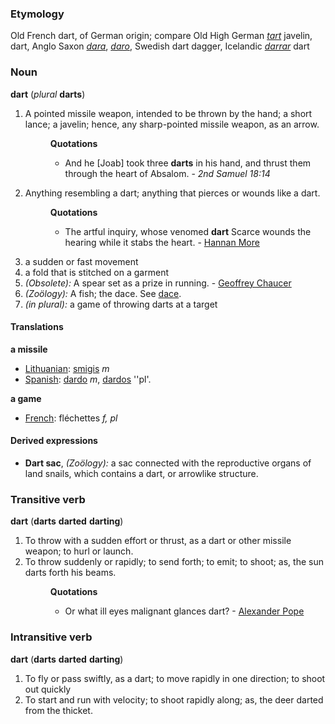 ===Etymology===
Old French dart, of German origin; compare Old High German ''[[tart]]'' javelin, dart, Anglo Saxon ''[[dara]]'', ''[[daro]]'', Swedish dart dagger, Icelandic ''[[darrar]]'' dart
===Noun===
'''dart''' (''plural'' '''darts''')
#A pointed missile weapon, intended to be thrown by the hand; a short lance; a javelin; hence, any sharp-pointed missile weapon, as an arrow.
#:'''Quotations'''
#:*And he [Joab] took three '''darts''' in his hand, and thrust them through the heart of Absalom. - ''2nd Samuel 18:14''
#Anything resembling a dart; anything that pierces or wounds like a dart.
#:'''Quotations'''
#:*The artful inquiry, whose venomed '''dart''' Scarce wounds the hearing while it stabs the heart. - [[Hannan More]]
# a sudden or fast movement
# a fold that is stitched on a garment
#''(Obsolete):'' A spear set as a prize in running. - [[Geoffrey Chaucer]]
#''(Zoölogy):'' A fish; the dace. See [[dace]]. 
#''(in plural):'' a game of throwing darts at a target
====Translations====
'''a missile'''
*[[Lithuanian]]: [[smigis]] ''m'' 
*[[Spanish]]: [[dardo]] ''m'', [[dardos]] ''pl'.
'''a game'''
*[[French]]: fléchettes ''f, pl'' 
====Derived expressions====
*'''Dart sac''', ''(Zoölogy):'' a sac connected with the reproductive organs of land snails, which contains a dart, or arrowlike structure.
===Transitive verb===
'''dart''' ('''darts''' '''darted'''  '''darting''')
#To throw with a sudden effort or thrust, as a dart or other missile weapon; to hurl or launch.
#To throw suddenly or rapidly; to send forth; to emit; to shoot; as, the sun darts forth his beams.
#:'''Quotations'''
#:*Or what ill eyes malignant glances dart? - [[Alexander Pope]]
===Intransitive verb===
'''dart''' ('''darts''' '''darted'''  '''darting''')
#To fly or pass swiftly, as a dart; to move rapidly in one direction; to shoot out quickly
#To start and run with velocity; to shoot rapidly along; as, the deer darted from the thicket.
{{Webster}}